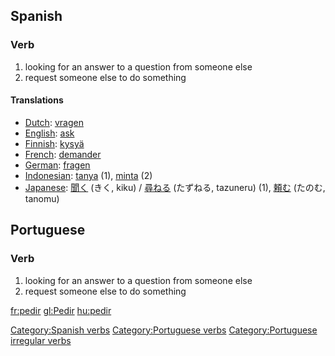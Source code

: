 ==Spanish==
===Verb===
[[Category:Spanish verbs]]
# looking for an answer to a question from someone else
# request someone else to do something

====Translations====
*[[Dutch]]: [[vragen]]
*[[English]]: [[ask]]
*[[Finnish]]: [[kysyä]]
*[[French]]: [[demander]]
*[[German]]: [[fragen]]
*[[Indonesian]]: [[tanya]] (1), [[minta]] (2)
*[[Japanese]]: [[聞く]] (きく, kiku) / [[尋ねる]] (たずねる, tazuneru) (1), [[頼む]] (たのむ, tanomu)

==Portuguese==
===Verb===
[[Category:Portuguese verbs]]
[[Category:Portuguese irregular verbs]]
# looking for an answer to a question from someone else
# request someone else to do something

[[fr:pedir]]
[[gl:Pedir]]
[[hu:pedir]]